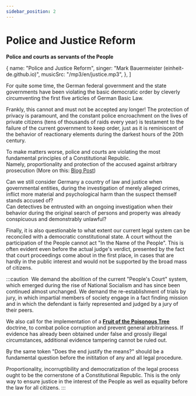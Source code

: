 ```yaml
---
sidebar_position: 2
---
```


# Police and Justice Reform

**Police and courts as servants of the People**


  {
    name: "Police and Justice Reform",
    singer: "Mark Bauermeister (einheit-de.github.io)",
    musicSrc:
      "/mp3/en/justice.mp3",
  },
]

<AudioPlayer playlist={audioList}/>

For quite some time, the German federal government and the state governments have been violating the basic democratic order by cleverly circumventing the first five articles of German Basic Law.

Frankly, this cannot and must not be accepted any longer! The protection of privacy is paramount, and the constant police encroachment on the lives of private citizens (tens of thousands of raids every year) is testament to the failure of the current government to keep order, just as it is reminiscent of the behavior of reactionary elements during the darkest hours of the 20th century.

To make matters worse, police and courts are violating the most fundamental principles of a Constitutional Republic.<br/>
Namely, proportionality and protection of the accused against arbitrary prosecution (More on this: [Blog Post](/blog/injustice))

Can we still consider Germany a country of law and justice when governmental entities, during the investigation of merely alleged crimes, inflict more material and psychological harm than the suspect themself stands accused of?<br/>
Can detectives be entrusted with an ongoing investigation when their behavior during the original search of persons and property was already conspicuous and demonstrably unlawful?

Finally, it is also questionable to what extent our current legal system can be reconciled with a democratic constitutional state. A court without the participation of the People cannot act "In the Name of the People". 
This is often evident even before the actual judge's verdict, presented by the fact that court proceedings come about in the first place, in cases that are hardly in the public interest and would not be supported by the broad mass of citizens.

:::caution ‎
We demand the abolition of the current "People's Court" system, which emerged during the rise of National Socialism and has since been continued almost unchanged. 
We demand the re-establishment of trials by jury, in which impartial members of society engage in a fact finding mission and in which the defendant is fairly represented and judged by a jury of their peers.

We also call for the implementation of a [**Fruit of the Poisonous Tree**](https://en.wikipedia.org/wiki/Fruit_of_the_poisonous_tree) doctrine, to combat police corruption and prevent general arbitrariness. If evidence has already been obtained under false and grossly illegal circumstances, additional evidence tampering cannot be ruled out.

By the same token "Does the end justify the means?" should be a fundamental question before the inititation of any and all legal procedure.

Proportionality, incorruptibility and democratization of the legal process ought to be the cornerstone of a Constitutional Republic.
This is the only way to ensure justice in the interest of the People as well as equality before the law for all citizens.
:::
